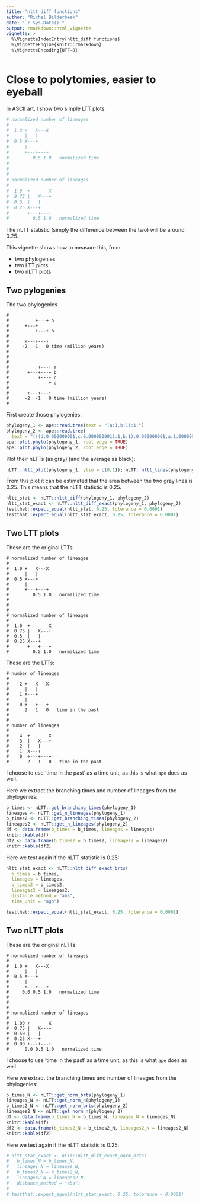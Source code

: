 ```yaml
---
title: "nltt_diff functions"
author: "Richel Bilderbeek"
date: "`r Sys.Date()`"
output: rmarkdown::html_vignette
vignette: >
  %\VignetteIndexEntry{nltt_diff functions}
  %\VignetteEngine{knitr::rmarkdown}
  %\VignetteEncoding{UTF-8}
---
```


# Close to polytomies, easier to eyeball

In ASCII art, I show two simple LTT plots:

```r
# normalized number of lineages 
#
#  1.0 +   X---X
#      |   |
#  0.5 X---+
#      |
#      +---+---+
#         0.5 1.0   normalized time
#
#
#
# normalized number of lineages 
#
#  1.0  +       X
#  0.75 |   X---+
#  0.5  |   |
#  0.25 X---+
#       +---+---+
#         0.5 1.0   normalized time
```

The nLTT statistic (simply the difference between the two) will be around 0.25.

This vignette shows how to measure this, from:

 * two phylogenies
 * two LTT plots
 * two nLTT plots

## Two pylogenies

The two phylogenies

```
#
#          +---+ a
#      +---+
#          +---+ b
#
#      +---+---+
#     -2  -1   0 time (million years)
#
#
#               
#           +---+ a
#       +---+---+ b
#           +---+ c
#               + d
#
#       +---+---+
#      -2  -1   0 time (million years)
#
```

First create those phylogenies:

```r
phylogeny_1 <- ape::read.tree(text = "(a:1,b:1):1;")
phylogeny_2 <- ape::read.tree(
  text = "(((d:0.000000001,c:0.000000001):1,b:1):0.000000001,a:1.000000001):1;")
ape::plot.phylo(phylogeny_1, root.edge = TRUE)
ape::plot.phylo(phylogeny_2, root.edge = TRUE)
```

Plot their nLTTs (as gray) (and the average as black):

```r
nLTT::nltt_plot(phylogeny_1, ylim = c(0,1)); nLTT::nltt_lines(phylogeny_2)
```

From this plot it can be estimated that the area between the two gray lines is 0.25. This
means that the nLTT statistic is 0.25.

```r
nltt_stat <- nLTT::nltt_diff(phylogeny_1, phylogeny_2)
nltt_stat_exact <- nLTT::nltt_diff_exact(phylogeny_1, phylogeny_2)
testthat::expect_equal(nltt_stat, 0.25, tolerance = 0.0001)
testthat::expect_equal(nltt_stat_exact, 0.25, tolerance = 0.0001)
```


## Two LTT plots

These are the original LTTs:

```
# normalized number of lineages 
#
#  1.0 +   X---X
#      |   |
#  0.5 X---+
#      |
#      +---+---+
#         0.5 1.0   normalized time
#
#
#
# normalized number of lineages 
#
#  1.0  +       X
#  0.75 |   X---+
#  0.5  |   |
#  0.25 X---+
#       +---+---+
#         0.5 1.0   normalized time
```

These are the LTTs:

```
# number of lineages 
#
#    2 +   X---X
#      |   |
#    1 X---+
#      |
#    0 +---+---+
#      2   1   0   time in the past
#
#
# number of lineages 
#
#    4  +       X
#    3  |   X---+
#    2  |   |
#    1  X---+
#    0  +---+---+
#       2   1   0   time in the past
```

I choose to use 'time in the past' as a time unit, as this
is what `ape` does as well.

Here we extract the branching times and number of lineages
from the phylogenies:

```r
b_times <- nLTT::get_branching_times(phylogeny_1)
lineages <- nLTT::get_n_lineages(phylogeny_1)
b_times2 <- nLTT::get_branching_times(phylogeny_2)
lineages2 <- nLTT::get_n_lineages(phylogeny_2)
df <- data.frame(b_times = b_times, lineages = lineages)
knitr::kable(df)
df2 <- data.frame(b_times2 = b_times2, lineages2 = lineages2)
knitr::kable(df2)
```

Here we test again if the nLTT statistic is 0.25:

```r
nltt_stat_exact <- nLTT::nltt_diff_exact_brts(
  b_times = b_times,
  lineages = lineages,
  b_times2 = b_times2,
  lineages2 = lineages2,
  distance_method = "abs",
  time_unit = "ago") 

testthat::expect_equal(nltt_stat_exact, 0.25, tolerance = 0.0001)
```

## Two nLTT plots

These are the original nLTTs:

```
# normalized number of lineages 
#
#  1.0 +   X---X
#      |   |
#  0.5 X---+
#      |
#      +---+---+
#     0.0 0.5 1.0   normalized time
#
#
#
# normalized number of lineages 
#
#  1.00 +       X
#  0.75 |   X---+
#  0.50 |   |
#  0.25 X---+
#  0.00 +---+---+
#      0.0 0.5 1.0   normalized time
```

I choose to use 'time in the past' as a time unit, as this
is what `ape` does as well.

Here we extract the branching times and number of lineages
from the phylogenies:

```r
b_times_N <- nLTT::get_norm_brts(phylogeny_1)
lineages_N <- nLTT::get_norm_n(phylogeny_1)
b_times2_N <- nLTT::get_norm_brts(phylogeny_2)
lineages2_N <- nLTT::get_norm_n(phylogeny_2)
df <- data.frame(b_times_N = b_times_N, lineages_N = lineages_N)
knitr::kable(df)
df2 <- data.frame(b_times2_N = b_times2_N, lineages2_N = lineages2_N)
knitr::kable(df2)
```

Here we test again if the nLTT statistic is 0.25:

```r
# nltt_stat_exact <- nLTT::nltt_diff_exact_norm_brts(
#   b_times_N = b_times_N,
#   lineages_N = lineages_N,
#   b_times2_N = b_times2_N,
#   lineages2_N = lineages2_N,
#   distance_method = "abs") 
# 
# testthat::expect_equal(nltt_stat_exact, 0.25, tolerance = 0.0001)
```
